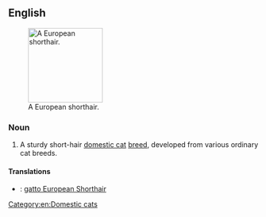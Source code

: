 ==English==
[[File:European shorthair procumbent Quincy.jpg|thumb|right|150px|A European shorthair.]]
===Noun===
{{en-noun|sg=[[European]] [[shorthair|Shorthair]]}}

# A sturdy short-hair [[domestic cat]] [[breed]], developed from various ordinary cat breeds.

====Translations====
{{checktrans-top}}
* {{ttbc|it}}: [[gatto European Shorthair]]
{{trans-mid}}
{{trans-bottom}}

{{wikipedia}}
{{commonscat|European Shorthair}}

[[Category:en:Domestic cats]]